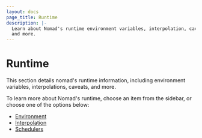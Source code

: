 ```yaml
---
layout: docs
page_title: Runtime
description: |-
  Learn about Nomad's runtime environment variables, interpolation, caveats,
  and more.
---
```


# Runtime

This section details nomad's runtime information, including environment
variables, interpolations, caveats, and more.

To learn more about Nomad's runtime, choose an item from the sidebar, or choose
one of the options below:

- [Environment](/nomad/docs/runtime/environment)
- [Interpolation](/nomad/docs/runtime/interpolation)
- [Schedulers](/nomad/docs/schedulers)
